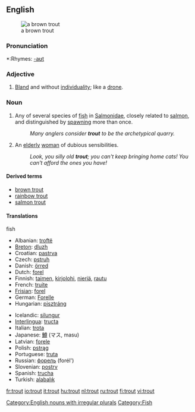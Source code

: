 {{wikipedia}}
==English==
[[Image:Bachforelle Zeichnung.jpg|thumb|a brown trout]]

===Pronunciation===
*:Rhymes: [[Rhymes:English:-aʊt|-aʊt]]

===Adjective===
{{en-adj}}
# [[bland|Bland]] and without [[individuality]]; like a [[drone]].

===Noun===
{{en-noun|pl=trout|pl2=trouts}}
# Any of several species of [[fish]] in [[Salmonidae]], closely related to [[salmon]], and distinguished by [[spawn]]ing more than once.
#:''Many anglers consider '''trout''' to be the archetypical quarry.''
# {{cattag|UK|pejoratives}} An [[elderly]] [[woman]] of dubious sensibilities.
#:''Look, you silly old '''trout'''; you can't keep bringing home cats!  You can't afford the ones you have!''

====Derived terms====
*[[brown trout]]
*[[rainbow trout]]
*[[salmon trout]]

====Translations====
;fish
{{top}}
*Albanian: [[troftë]] {{f}}
*[[Breton]]: [[dluzh]] {{m}}
*Croatian: [[pastrva]] {{g|Croatian}}
*Czech: [[pstruh]] {{m}}
*Danish: [[örred]] {{g|Danish}}
*Dutch: [[forel]] {{m}}
*Finnish: [[taimen]], [[kirjolohi]], [[nieriä]], [[rautu]]
*French: [[truite]] {{f}}
*[[Frisian]]: [[forel]] {{g|Frisian}}
*German: [[Forelle]] {{f}}
*Hungarian: [[pisztráng]]
{{mid}}
*Icelandic: [[silungur]] {{m}}
*[[Interlingua]]: [[tructa]]
*Italian: [[trota]] {{f}}
*Japanese: [[鱒]] (マス, masu)
*Latvian: [[forele]] {{f}}
*Polish: [[pstrąg]] {{m}}
*Portuguese: [[truta]] {{f}}
*Russian: [[форель]] (forél') {{f}}
*Slovenian: [[postrv]] {{m}}
*Spanish: [[trucha]] {{f}}
*Turkish: [[ala]][[balık]]
{{bottom}}

[[Category:English nouns with irregular plurals]]
[[Category:Fish]]

[[fr:trout]]
[[io:trout]]
[[it:trout]]
[[hu:trout]]
[[nl:trout]]
[[ru:trout]]
[[fi:trout]]
[[vi:trout]]